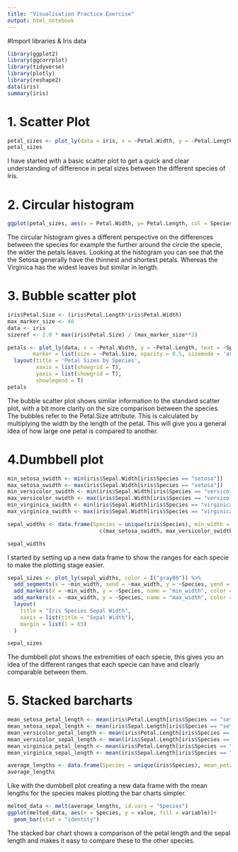 ```yaml
---
title: "Visualisation Practice Exercise"
output: html_notebook
---
```

#Import libraries & Iris data 
```r
library(ggplot2)
library(ggcorrplot)
library(tidyverse)
library(plotly)
library(reshape2)
data(iris)
summary(iris)
```

# 1. Scatter Plot
```r
petal_sizes <- plot_ly(data = iris, x = ~Petal.Width, y = ~Petal.Length, color = ~Species, type = 'scatter', mode = 'markers')    
petal_sizes
```
I have started with a basic scatter plot to get a quick and clear understanding of difference in petal sizes between the different species of Iris.

# 2. Circular histogram
```r
ggplot(petal_sizes, aes(x = Petal.Width, y= Petal.Length, col = Species)) + geom_bar(stat='identity') + coord_polar()
```
The circular histogram gives a different perspective on the differences between the species for example the further around the circle the specie, the wider the petals leaves. Looking at the histogram you can see that the the Setosa generally have the thinnest and shortest petals. Whereas the Virginica has the widest leaves but similar in length.

# 3. Bubble scatter plot
```r
iris$Petal.Size <- (iris$Petal.Length*iris$Petal.Width)
max_marker_size <- 40
data <- iris
sizeref <- 2.0 * max(iris$Petal.Size) / (max_marker_size**2)

petals <- plot_ly(data, x = ~Petal.Width, y = ~Petal.Length, text = ~Species, type = 'scatter', mode = 'markers', color = ~Species, colors = 'Paired', sizes = c(10, 50),
        marker = list(size = ~Petal.Size, opacity = 0.5, sizemode = 'area', sizeref = sizeref)) %>%
  layout(title = 'Petal Sizes by Species',
         xaxis = list(showgrid = T),
         yaxis = list(showgrid = T),
         showlegend = T)
petals
```
The bubble scatter plot shows similar information to the standard scatter plot, with a bit more clarity on the size comparison between the species. 
The bubbles refer to the Petal.Size attribute. This is calculated by multiplying the width by the length of the petal. This will give you a general idea of how large one petal is compared to another.

# 4.Dumbbell plot
```r
min_setosa_swidth <- min(iris$Sepal.Width[iris$Species == "setosa"])
max_setosa_swidth <- max(iris$Sepal.Width[iris$Species == "setosa"])
min_versicolor_swidth <- min(iris$Sepal.Width[iris$Species == "versicolor"])
max_versicolor_swidth <- max(iris$Sepal.Width[iris$Species == "versicolor"])
min_virginica_swidth <- min(iris$Sepal.Width[iris$Species == "virginica"])
max_virginica_swidth <- max(iris$Sepal.Width[iris$Species == "virginica"])

sepal_widths <- data.frame(Species = unique(iris$Species), min_width = c(min_setosa_swidth, min_versicolor_swidth, min_virginica_swidth), max_width =
                             c(max_setosa_swidth, max_versicolor_swidth, max_virginica_swidth))

sepal_widths

```
I started by setting up a new data frame to show the ranges for each specie to make the plotting stage easier.

```r
sepal_sizes <- plot_ly(sepal_widths, color = I("gray80")) %>%
  add_segments(x = ~min_width, xend = ~max_width, y = ~Species, yend = ~Species, showlegend = FALSE) %>%
  add_markers(x = ~min_width, y = ~Species, name = "min_width", color = I("green")) %>%
  add_markers(x = ~max_width, y = ~Species, name = "max_width", color = I("blue")) %>%
  layout(
    title = "Iris Species Sepal Width",
    xaxis = list(title = "Sepal Width"),
    margin = list(l = 65)
  )

sepal_sizes
```
The dumbbell plot shows the extremities of each specie, this gives you an idea of the different ranges that each specie can have and clearly comparable between them.

# 5. Stacked barcharts
```r
mean_setosa_petal_length <- mean(iris$Petal.Length[iris$Species == "setosa"])
mean_setosa_sepal_length <- mean(iris$Sepal.Length[iris$Species == "setosa"])
mean_versicolor_petal_length <- mean(iris$Petal.Length[iris$Species == "versicolor"])
mean_versicolor_sepal_length <- mean(iris$Sepal.Length[iris$Species == "versicolor"])
mean_virginica_petal_length <- mean(iris$Petal.Length[iris$Species == "virginica"])
mean_virginica_sepal_length <- mean(iris$Sepal.Length[iris$Species == "virginica"])

average_lengths <- data.frame(Species = unique(iris$Species), mean_petal_length = c(mean_setosa_petal_length, mean_versicolor_petal_length, mean_virginica_petal_length), mean_sepal_length = c(mean_setosa_sepal_length, mean_versicolor_sepal_length, mean_virginica_sepal_length))
average_lengths
```
Like with the dumbbell plot creating a new data frame with the mean lengths for the species makes plotting the bar charts simpler.
```r
melted_data <- melt(average_lengths, id.vars = "Species")
ggplot(melted_data, aes(x = Species, y = value, fill = variable))+
  geom_bar(stat = "identity")
```
The stacked bar chart shows a comparison of the petal length and the sepal length and makes it easy to compare these to the other species.